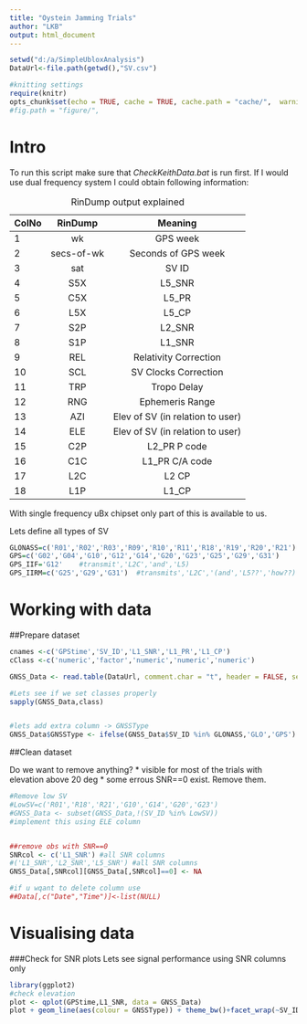 ```yaml
---
title: "Oystein Jamming Trials"
author: "LKB"
output: html_document
---
```


```r
setwd("d:/a/SimpleUbloxAnalysis")
DataUrl<-file.path(getwd(),"SV.csv")

#knitting settings
require(knitr)
opts_chunk$set(echo = TRUE, cache = TRUE, cache.path = "cache/",  warning=FALSE)
#fig.path = "figure/",
```
# Intro

To run this script make sure that *CheckKeithData.bat* is run first. If I would use dual frequency system I could obtain following information:

ColNo | RinDump | Meaning |
 :---| :---:| :---:
1 | wk | GPS week
2 | secs-of-wk | Seconds of GPS week
3 | sat | SV ID
4 | S5X | L5_SNR
5 | C5X | L5_PR
6 | L5X | L5_CP
7 | S2P | L2_SNR
8 | S1P | L1_SNR
9 | REL | Relativity Correction
10 | SCL | SV Clocks Correction
11 | TRP | Tropo Delay
12 | RNG | Ephemeris Range
13 | AZI | Elev of SV (in relation to user)
14 | ELE | Elev of SV (in relation to user)
15 | C2P | L2_PR P code
16 | C1C | L1_PR C/A code
17 | L2C | L2 CP
18 | L1P | L1_CP

: RinDump output explained

With single frequency uBx chipset only part of this is available to us.


Lets define all types of SV

```r
GLONASS=c('R01','R02','R03','R09','R10','R11','R18','R19','R20','R21')
GPS=c('G02','G04','G10','G12','G14','G20','G23','G25','G29','G31')
GPS_IIF='G12'    #transmit','L2C','and','L5)
GPS_IIRM=c('G25','G29','G31')  #transmits','L2C','(and','L5??','how??)
```


# Working with data

##Prepare dataset
```r
cnames <-c('GPStime','SV_ID','L1_SNR','L1_PR','L1_CP')
cClass <-c('numeric','factor','numeric','numeric','numeric')

GNSS_Data <- read.table(DataUrl, comment.char = "t", header = FALSE, sep = ",", na.strings = "",col.names = cnames)

#Lets see if we set classes properly
sapply(GNSS_Data,class)


#lets add extra column -> GNSSType
GNSS_Data$GNSSType <- ifelse(GNSS_Data$SV_ID %in% GLONASS,'GLO','GPS')

```



##Clean dataset

Do we want to remove anything?
* visible for most of the trials with elevation above 20 deg
* some errous SNR==0 exist. Remove them.

```r
#Remove low SV
#LowSV=c('R01','R18','R21','G10','G14','G20','G23')
#GNSS_Data <- subset(GNSS_Data,!(SV_ID %in% LowSV))
#implement this using ELE column


##remove obs with SNR==0
SNRcol <- c('L1_SNR') #all SNR columns
#('L1_SNR','L2_SNR','L5_SNR') #all SNR columns
GNSS_Data[,SNRcol][GNSS_Data[,SNRcol]==0] <- NA

#if u wqant to delete column use
##Data[,c("Date","Time")]<-list(NULL)


```



# Visualising data

###Check for SNR plots
Lets see signal performance using SNR columns only

```r
library(ggplot2)
#check elevation
plot <- qplot(GPStime,L1_SNR, data = GNSS_Data)
plot + geom_line(aes(colour = GNSSType)) + theme_bw()+facet_wrap(~SV_ID, nrow = 4, ncol = NULL,drop=T)+theme(legend.position="none")+geom_hline(yintercept=20,color="red") + labs(title='SV SNR during trials')



```


